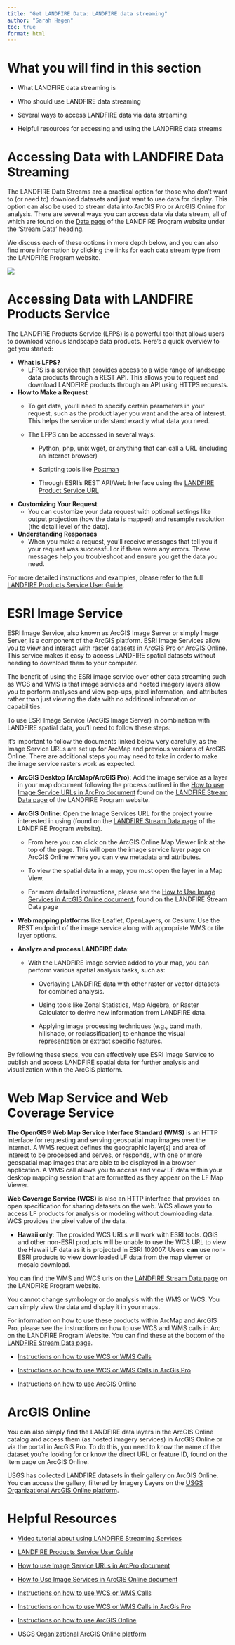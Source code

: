 ```yaml
---
title: "Get LANDFIRE Data: LANDFIRE data streaming"
author: "Sarah Hagen"
toc: true
format: html
---
```


# What you will find in this section

-   What LANDFIRE data streaming is

-   Who should use LANDFIRE data streaming

-   Several ways to access LANDFIRE data via data streaming

-   Helpful resources for accessing and using the LANDFIRE data streams

# Accessing Data with LANDFIRE Data Streaming

The LANDFIRE Data Streams are a practical option for those who don’t want to (or need to) download datasets and just want to use data for display. This option can also be used to stream data into ArcGIS Pro or ArcGIS Online for analysis. There are several ways you can access data via data stream, all of which are found on the [Data page](https://landfire.gov/data) of the LANDFIRE Program website under the ‘Stream Data’ heading.

We discuss each of these options in more depth below, and you can also find more information by clicking the links for each data stream type from the LANDFIRE Program website.

![](images/LF_datastream.bmp){fig-alt="An arrow points to the Stream Data section of the data page of the LANDFIRE Program Website."}

# Accessing Data with LANDFIRE Products Service

The LANDFIRE Products Service (LFPS) is a powerful tool that allows users to download various landscape data products. Here’s a quick overview to get you started:

- **What is LFPS?**
    - LFPS is a service that provides access to a wide range of landscape data products through a REST API. This allows you to request and download LANDFIRE products through an API using HTTPS requests.
    
- **How to Make a Request**
    - To get data, you’ll need to specify certain parameters in your request, such as the product layer you want and the area of interest. This helps the service understand exactly what data you need.
    
    - The LFPS can be accessed in several ways:
        - Python, php, unix wget, or anything that can call a URL (including an internet browser)
        
        - Scripting tools like [Postman](https://www.postman.com/)
        
        - Through ESRI’s REST API/Web Interface using the [LANDFIRE Product Service URL](https://lfps.usgs.gov/arcgis/rest/services/LandfireProductService/GPServer/LandfireProductService)
        
- **Customizing Your Request**
    - You can customize your data request with optional settings like output projection (how the data is mapped) and resample resolution (the detail level of the data).
    
- **Understanding Responses**
    - When you make a request, you’ll receive messages that tell you if your request was successful or if there were any errors. These messages help you troubleshoot and ensure you get the data you need.

For more detailed instructions and examples, please refer to the full [LANDFIRE Products Service User Guide](https://lfps.usgs.gov/helpdocs/LFProductsServiceUserGuide.pdf).

# ESRI Image Service

ESRI Image Service, also known as ArcGIS Image Server or simply Image Server, is a component of the ArcGIS platform. ESRI Image Services allow you to view and interact with raster datasets in ArcGIS Pro or ArcGIS Online. This service makes it easy to access LANDFIRE spatial datasets without needing to download them to your computer.

The benefit of using the ESRI image service over other data streaming such as WCS and WMS is that image services and hosted imagery layers allow you to perform analyses and view pop-ups, pixel information, and attributes rather than just viewing the data with no additional information or capabilities.

To use ESRI Image Service (ArcGIS Image Server) in combination with LANDFIRE  spatial data, you'll need to follow these steps:

::: callout-important
It’s important to follow the documents linked below very carefully, as the Image Service URLs are set up for ArcMap and previous versions of ArcGIS Online. There are additional steps you may need to take in order to make the image service rasters work as expected.
:::

- **ArcGIS Desktop (ArcMap/ArcGIS Pro)**: Add the image service as a layer in your map document following the process outlined in the [How to use Image Service URLs in ArcPro document](https://landfire.gov/sites/default/files/documents/Instructions_ImageService_ArcPro.pdf) found on the [LANDFIRE Stream Data page](https://landfire.gov/data/lf_stream) of the LANDFIRE Program website.

- **ArcGIS Online**: Open the Image Services URL for the project you’re interested in using (found on the [LANDFIRE Stream Data page](https://landfire.gov/data/lf_stream) of the LANDFIRE Program website).
    - From here you can click on the ArcGIS Online Map Viewer link at the top of the page. This will open the image service layer page on ArcGIS Online where you can view metadata and attributes.
    
    - To view the spatial data in a map, you must open the layer in a Map View.
    
    - For more detailed instructions, please see the [How to Use Image Services in ArcGIS Online document](https://landfire.gov/sites/default/files/documents/Instructions_ImageService_AGOL.pdf), found on the LANDFIRE Stream Data page
    
- **Web mapping platforms** like Leaflet, OpenLayers, or Cesium: Use the REST endpoint of the image service along with appropriate WMS or tile layer options.

- **Analyze and process LANDFIRE data**:
    - With the LANDFIRE image service added to your map, you can perform various spatial analysis tasks, such as:
        - Overlaying LANDFIRE data with other raster or vector datasets for combined analysis.
        
        - Using tools like Zonal Statistics, Map Algebra, or Raster Calculator to derive new information from LANDFIRE data.
        
        - Applying image processing techniques (e.g., band math, hillshade, or reclassification) to enhance the visual representation or extract specific features.

By following these steps, you can effectively use ESRI Image Service to publish and access LANDFIRE spatial data for further analysis and visualization within the ArcGIS platform.

# Web Map Service and Web Coverage Service

**The OpenGIS® Web Map Service Interface Standard (WMS)** is an HTTP interface for requesting and serving geospatial map images over the internet. A WMS request defines the geographic layer(s) and area of interest to be processed and serves, or responds, with one or more geospatial map images that are able to be displayed in a browser application. A WMS call allows you to access and view LF data within your desktop mapping session that are formatted as they appear on the LF Map Viewer.

**Web Coverage Service (WCS)** is also an HTTP interface that provides an open specification for sharing datasets on the web. WCS allows you to access LF products for analysis or modeling without downloading data. WCS provides the pixel value of the data.

- **Hawaii only**: The provided WCS URLs will work with ESRI tools. QGIS and other non-ESRI products will be unable to use the WCS URL to view the Hawaii LF data as it is projected in ESRI 102007. Users **can** use non-ESRI products to view downloaded LF data from the map viewer or mosaic download.

You can find the WMS and WCS urls on the [LANDFIRE Stream Data page](https://landfire.gov/data/lf_stream) on the LANDFIRE Program website.

::: callout-note
You cannot change symbology or do analysis with the WMS or WCS. You can simply view the data and display it in your maps.
:::

For information on how to use these products within ArcMap and ArcGIS Pro, please see the instructions on how to use WCS and WMS calls in Arc on the LANDFIRE Program Website. You can find these at the bottom of the [LANDFIRE Stream Data page](https://landfire.gov/data/lf_stream).

-   [Instructions on how to use WCS or WMS Calls](https://landfire.gov/sites/default/files/documents/How_to_Use_WCS_or_WMS_calls.pdf)

-   [Instructions on how to use WCS or WMS Calls in ArcGis Pro](https://landfire.gov/sites/default/files/documents/How_to_Use_WCS_or_WMS_calls_pro.pdf)

-   [Instructions on how to use ArcGIS Online](https://landfire.gov/sites/default/files/documents/HowtouseArcGISOnlinewithLANDFIREdata.pdf)

# ArcGIS Online

You can also simply find the LANDFIRE data layers in the ArcGIS Online catalog and access them (as hosted imagery services) in ArcGIS Online or via the portal in ArcGIS Pro. To do this, you need to know the name of the dataset you’re looking for or know the direct URL or feature ID, found on the item page on ArcGIS Online.

USGS has collected LANDFIRE datasets in their gallery on ArcGIS Online. You can access the gallery, filtered by Imagery Layers on the [USGS Organizational ArcGIS Online platform](https://usgs.maps.arcgis.com/home/gallery.html?sortField=relevance&sortOrder=desc&focus=layers-weblayers-imagery).

# Helpful Resources

- [Video tutorial about using LANDFIRE Streaming Services](https://youtu.be/1PMzNI73A9Y?feature=shared)

- [LANDFIRE Products Service User Guide](https://lfps.usgs.gov/helpdocs/LFProductsServiceUserGuide.pdf)

- [How to use Image Service URLs in ArcPro document](https://landfire.gov/sites/default/files/documents/Instructions_ImageService_ArcPro.pdf)

- [How to Use Image Services in ArcGIS Online document](https://landfire.gov/sites/default/files/documents/Instructions_ImageService_AGOL.pdf)

- [Instructions on how to use WCS or WMS Calls](https://landfire.gov/sites/default/files/documents/How_to_Use_WCS_or_WMS_calls.pdf)

- [Instructions on how to use WCS or WMS Calls in ArcGis Pro](https://landfire.gov/sites/default/files/documents/How_to_Use_WCS_or_WMS_calls_pro.pdf)

- [Instructions on how to use ArcGIS Online](https://landfire.gov/sites/default/files/documents/HowtouseArcGISOnlinewithLANDFIREdata.pdf)

- [USGS Organizational ArcGIS Online platform](https://usgs.maps.arcgis.com/home/gallery.html?sortField=relevance&sortOrder=desc&focus=layers-weblayers-imagery)
